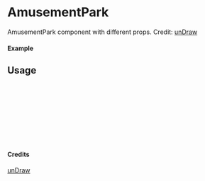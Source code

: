 
<Meta of={AmusementPark} title="unDraw/AmusementPark" />

# AmusementPark

AmusementPark component with different props.
Credit: [unDraw](https://undraw.co/illustrations)

#### Example

<Canvas of={AmusementPark.Primary} />

## Usage

```ts
import { AmusementPark } from "yadl-ui";

const Example = () => {
  return (
      <AmusementPark />
  );
};

export default Example;
```

#### Credits
[unDraw](https://undraw.co/illustrations)
